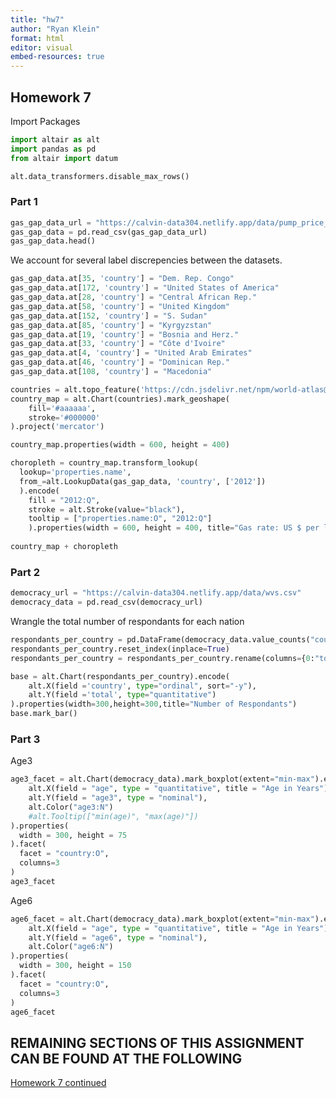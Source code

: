 ```yaml
---
title: "hw7"
author: "Ryan Klein"
format: html
editor: visual
embed-resources: true
---
```


## Homework 7

Import Packages

```python
import altair as alt
import pandas as pd
from altair import datum
```

```python
alt.data_transformers.disable_max_rows()
```

### Part 1

```python
gas_gap_data_url = "https://calvin-data304.netlify.app/data/pump_price_for_gasoline_us_per_liter.csv"
gas_gap_data = pd.read_csv(gas_gap_data_url)
gas_gap_data.head()
```

We account for several label discrepencies between the datasets.

```python
gas_gap_data.at[35, 'country'] = "Dem. Rep. Congo"
gas_gap_data.at[172, 'country'] = "United States of America"
gas_gap_data.at[28, 'country'] = "Central African Rep."
gas_gap_data.at[58, 'country'] = "United Kingdom"
gas_gap_data.at[152, 'country'] = "S. Sudan"
gas_gap_data.at[85, 'country'] = "Kyrgyzstan"
gas_gap_data.at[19, 'country'] = "Bosnia and Herz."
gas_gap_data.at[33, 'country'] = "Côte d'Ivoire"
gas_gap_data.at[4, 'country'] = "United Arab Emirates"
gas_gap_data.at[46, 'country'] = "Dominican Rep."
gas_gap_data.at[108, 'country'] = "Macedonia"
```

```python
countries = alt.topo_feature('https://cdn.jsdelivr.net/npm/world-atlas@2/countries-110m.json', feature='countries')
country_map = alt.Chart(countries).mark_geoshape(
    fill='#aaaaaa',
    stroke='#000000'
).project('mercator')

country_map.properties(width = 600, height = 400)
```

```python
choropleth = country_map.transform_lookup(
  lookup='properties.name',
  from_=alt.LookupData(gas_gap_data, 'country', ['2012'])
  ).encode(
    fill = "2012:Q",
    stroke = alt.Stroke(value="black"),
    tooltip = ["properties.name:O", "2012:Q"]
    ).properties(width = 600, height = 400, title="Gas rate: US $ per liter")
    
country_map + choropleth
```

### Part 2

```python
democracy_url = "https://calvin-data304.netlify.app/data/wvs.csv"
democracy_data = pd.read_csv(democracy_url)
```

Wrangle the total number of respondants for each nation

```python
respondants_per_country = pd.DataFrame(democracy_data.value_counts("country"))
respondants_per_country.reset_index(inplace=True)
respondants_per_country = respondants_per_country.rename(columns={0:"total"})
```

```python
base = alt.Chart(respondants_per_country).encode(
    alt.X(field ='country', type="ordinal", sort="-y"),
    alt.Y(field ='total', type="quantitative")
).properties(width=300,height=300,title="Number of Respondants")
base.mark_bar()
```

### Part 3

Age3

```python
age3_facet = alt.Chart(democracy_data).mark_boxplot(extent="min-max").encode(
    alt.X(field = "age", type = "quantitative", title = "Age in Years"),
    alt.Y(field = "age3", type = "nominal"),
    alt.Color("age3:N")
    #alt.Tooltip(["min(age)", "max(age)"])
).properties(
  width = 300, height = 75
).facet(
  facet = "country:O",
  columns=3
)
age3_facet
```

Age6

```python
age6_facet = alt.Chart(democracy_data).mark_boxplot(extent="min-max").encode(
    alt.X(field = "age", type = "quantitative", title = "Age in Years"),
    alt.Y(field = "age6", type = "nominal"),
    alt.Color("age6:N")
).properties(
  width = 300, height = 150
).facet(
  facet = "country:O",
  columns=3
)
age6_facet
```

## REMAINING SECTIONS OF THIS ASSIGNMENT CAN BE FOUND AT THE FOLLOWING

[Homework 7 continued](https://ryanklein17.github.io/data304-test/hw/hw7_p2.html)
